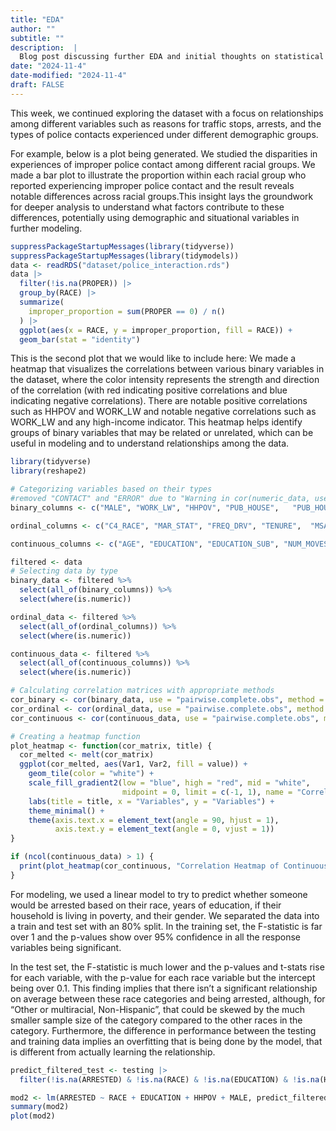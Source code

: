 ```yaml
---
title: "EDA"
author: ""
subtitle: ""
description:  |
  Blog post discussing further EDA and initial thoughts on statistical modeling.
date: "2024-11-4"
date-modified: "2024-11-4"
draft: FALSE
---
```


This week, we continued exploring the dataset with a focus on relationships among different variables such as reasons for traffic stops, arrests, and the types of police contacts experienced under different demographic groups.

For example, below is a plot being generated. We studied the disparities in experiences of improper police contact among different racial groups. We made a bar plot to illustrate the proportion within each racial group who reported experiencing improper police contact and the result reveals notable differences across racial groups.This insight lays the groundwork for deeper analysis to understand what factors contribute to these differences, potentially using demographic and situational variables in further modeling.


```r
suppressPackageStartupMessages(library(tidyverse))
suppressPackageStartupMessages(library(tidymodels))
data <- readRDS("dataset/police_interaction.rds") 
data |>
  filter(!is.na(PROPER)) |>
  group_by(RACE) |>
  summarize(
    improper_proportion = sum(PROPER == 0) / n()
  ) |>
  ggplot(aes(x = RACE, y = improper_proportion, fill = RACE)) +
  geom_bar(stat = "identity")
```


This is the second plot that we would like to include here: 
We made a heatmap that visualizes the correlations between various binary variables in the dataset, where the color intensity represents the strength and direction of the correlation (with red indicating positive correlations and blue indicating negative correlations). There are notable positive correlations such as HHPOV and WORK_LW and notable negative correlations such as WORK_LW and any high-income indicator.
This heatmap helps identify groups of binary variables that may be related or unrelated, which can be useful in modeling and to understand relationships among the data.

``` r
library(tidyverse)
library(reshape2)

# Categorizing variables based on their types
#removed "CONTACT" and "ERROR" due to "Warning in cor(numeric_data, use = "complete.obs") : the standard deviation is zero" error
binary_columns <- c("MALE", "WORK_LW", "HHPOV", "PUB_HOUSE",   "PUB_HOUSE_SUB", "REGION", "INPERSON", "VICAR_CITIZEN", "VICAR_PRO_AUTO", "VICAR_PRO_PERS", "VICAR_OTH_CONT", "VICAR_IMPROPER", "D_HH_P23", "PROPER")

ordinal_columns <- c("C4_RACE", "MAR_STAT", "FREQ_DRV", "TENURE",  "MSA_STATUS")

continuous_columns <- c("AGE", "EDUCATION", "EDUCATION_SUB", "NUM_MOVES", "NUM_CONT", "HH_SIZE", "PPCS_YEAR", "N_HH_P1", "N_PERS_P1", "NUM_CITIZEN_HH", "NUM_PRO_AUTO_HH", "NUM_PRO_PERS_HH", "NUM_OTH_CONT_HH", "NUM_IMPROPER_HH")

filtered <- data
# Selecting data by type
binary_data <- filtered %>%
  select(all_of(binary_columns)) %>%
  select(where(is.numeric))

ordinal_data <- filtered %>%
  select(all_of(ordinal_columns)) %>%
  select(where(is.numeric))

continuous_data <- filtered %>%
  select(all_of(continuous_columns)) %>%
  select(where(is.numeric))

# Calculating correlation matrices with appropriate methods
cor_binary <- cor(binary_data, use = "pairwise.complete.obs", method = "pearson")
cor_ordinal <- cor(ordinal_data, use = "pairwise.complete.obs", method = "spearman")
cor_continuous <- cor(continuous_data, use = "pairwise.complete.obs", method = "pearson")

# Creating a heatmap function
plot_heatmap <- function(cor_matrix, title) {
  cor_melted <- melt(cor_matrix)
  ggplot(cor_melted, aes(Var1, Var2, fill = value)) +
    geom_tile(color = "white") +
    scale_fill_gradient2(low = "blue", high = "red", mid = "white",
                         midpoint = 0, limit = c(-1, 1), name = "Correlation") +
    labs(title = title, x = "Variables", y = "Variables") +
    theme_minimal() +
    theme(axis.text.x = element_text(angle = 90, hjust = 1),
          axis.text.y = element_text(angle = 0, vjust = 1))
}

if (ncol(continuous_data) > 1) {
  print(plot_heatmap(cor_continuous, "Correlation Heatmap of Continuous Variables"))
}

```

For modeling, we used a linear model to try to predict whether someone would be arrested based on their race, years of education, if their household is living in poverty, and their gender. We separated the data into a train and test set with an 80% split. 
In the training set, the F-statistic is far over 1 and the p-values show over 95% confidence in all the response variables being significant.

In the test set, the F-statistic is much lower and the p-values and t-stats rise for each variable, with the p-value for each race variable but the intercept being over 0.1. This finding implies that there isn't a significant relationship on average between these race categories and being arrested, although, for "Other or multiracial, Non-Hispanic", that could be skewed by the much smaller sample size of the category compared to the other races in the category. Furthermore, the difference in performance between the testing and training data implies an overfitting that is being done by the model, that is different from actually learning the relationship.

```r

predict_filtered_test <- testing |>
  filter(!is.na(ARRESTED) & !is.na(RACE) & !is.na(EDUCATION) & !is.na(HHPOV) & !is.na(MALE))

mod2 <- lm(ARRESTED ~ RACE + EDUCATION + HHPOV + MALE, predict_filtered_test)
summary(mod2)
plot(mod2)
```
